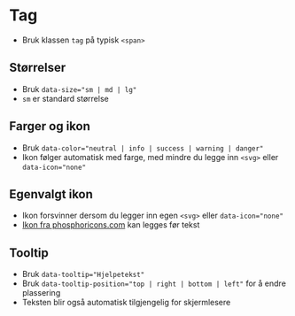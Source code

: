 
<Meta of={stories} />

# Tag
- Bruk klassen `tag` på typisk `<span>`
<Canvas of={stories.Default} />

## Størrelser
- Bruk `data-size="sm | md | lg"`
- `sm` er standard størrelse
<Canvas of={stories.Sizes} />

## Farger og ikon
- Bruk `data-color="neutral | info | success | warning | danger"`
- Ikon følger automatisk med farge, med mindre du legge inn `<svg>` eller `data-icon="none"`
<Canvas of={stories.WithIcon} />

## Egenvalgt ikon
- Ikon forsvinner dersom du legger inn egen `<svg>` eller `data-icon="none"`
- [Ikon fra phosphoricons.com](https://phosphoricons.com/) kan legges før tekst
<Canvas of={stories.WithIconOverwrite} />

## Tooltip
- Bruk `data-tooltip="Hjelpetekst"`
- Bruk `data-tooltip-position="top | right | bottom | left"` for å endre plassering
- Teksten blir også automatisk tilgjengelig for skjermlesere
<Canvas of={stories.WithTooltip} />

<CssVariables component="tag" />